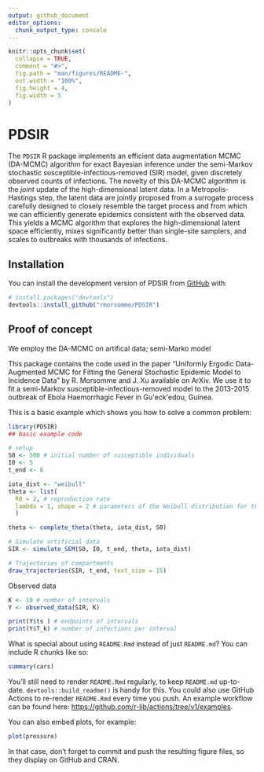 ```yaml
---
output: github_document
editor_options: 
  chunk_output_type: console
---
```


<!-- README.md is generated from README.Rmd. Please edit that file -->

```r
knitr::opts_chunk$set(
  collapse = TRUE,
  comment = "#>",
  fig.path = "man/figures/README-",
  out.width = "100%",
  fig.height = 4,
  fig.width = 5
)
```

# PDSIR

<!-- badges: start -->
<!-- badges: end -->

The `PDSIR` R package implements an efficient data augmentation MCMC (DA-MCMC) algorithm for exact Bayesian inference under the semi-Markov stochastic susceptible-infectious-removed (SIR) model, given discretely observed counts of infections.
The novelty of this DA-MCMC algorithm is the *joint* update of the high-dimensional latent data.
In a Metropolis-Hastings step, the latent data are jointly proposed from a surrogate process carefully designed to closely resemble the target process and from which we can efficiently generate epidemics consistent with the observed data. This yields a MCMC algorithm that explores the high-dimensional latent space efficiently, mixes significantly better than single-site samplers, and scales to outbreaks with thousands of infections.


## Installation

You can install the development version of PDSIR from [GitHub](https://github.com/) with:

``` r
# install.packages("devtools")
devtools::install_github("rmorsomme/PDSIR")
```

## Proof of concept

We employ the DA-MCMC on artifical data; semi-Marko model

This package contains the code used in the paper "Uniformly Ergodic Data-Augmented MCMC for Fitting the General Stochastic Epidemic Model to Incidence Data" by R. Morsomme and J. Xu available on ArXiv. 
We use it to fit a semi-Markov susceptible-infectious-removed model to the 2013-2015 outbreak of Ebola Haemorrhagic Fever in Gu\'eck\'edou, Guinea.

This is a basic example which shows you how to solve a common problem:

```r
library(PDSIR)
## basic example code

# setup
S0 <- 500 # initial number of susceptible individuals
I0 <- 5
t_end <- 6

iota_dist <- "weibull"
theta <- list(
  R0 = 2, # reproduction rate
  lambda = 1, shape = 2 # parameters of the Weibull distribution for the infection periods
  )  

theta <- complete_theta(theta, iota_dist, S0)

# Simulate artificial data
SIR <- simulate_SEM(S0, I0, t_end, theta, iota_dist)

# Trajectories of compartments
draw_trajectories(SIR, t_end, text_size = 15)
```

Observed data

```r
K <- 10 # number of intervals
Y <- observed_data(SIR, K)

print(Y$ts ) # endpoints of intervals
print(Y$T_k) # number of infections per interval
```


What is special about using `README.Rmd` instead of just `README.md`? You can include R chunks like so:

```r
summary(cars)
```

You'll still need to render `README.Rmd` regularly, to keep `README.md` up-to-date. `devtools::build_readme()` is handy for this. You could also use GitHub Actions to re-render `README.Rmd` every time you push. An example workflow can be found here: <https://github.com/r-lib/actions/tree/v1/examples>.

You can also embed plots, for example:

```r
plot(pressure)
```

In that case, don't forget to commit and push the resulting figure files, so they display on GitHub and CRAN.
